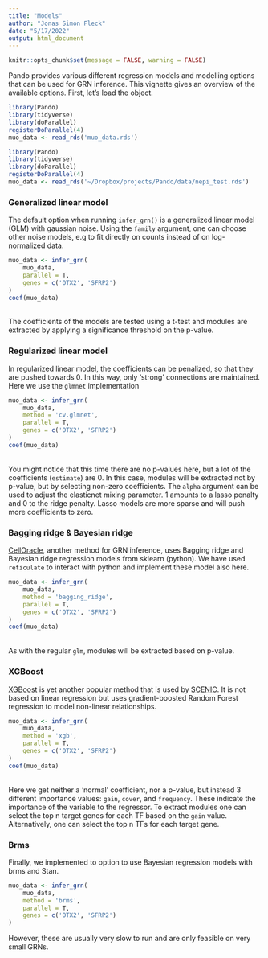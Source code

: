 ```yaml
---
title: "Models"
author: "Jonas Simon Fleck"
date: "5/17/2022"
output: html_document
---
```


```r
knitr::opts_chunk$set(message = FALSE, warning = FALSE)
```

Pando provides various different regression models and modelling options that can be used for GRN inference. This vignette gives an overview of the available options. First, let's load the object.

```r
library(Pando)
library(tidyverse)
library(doParallel)
registerDoParallel(4)
muo_data <- read_rds('muo_data.rds')
```
```r
library(Pando)
library(tidyverse)
library(doParallel)
registerDoParallel(4)
muo_data <- read_rds('~/Dropbox/projects/Pando/data/nepi_test.rds')
```

### Generalized linear model

The default option when running `infer_grn()` is a generalized linear model (GLM) with gaussian noise. Using the `family` argument, one can choose other noise models, e.g to fit directly on counts instead of on log-normalized data.

```r
muo_data <- infer_grn(
    muo_data,
    parallel = T,
    genes = c('OTX2', 'SFRP2')
) 
coef(muo_data)
```
\
The coefficients of the models are tested using a t-test and modules are extracted by applying a significance threshold on the p-value. 


### Regularized linear model

In regularized linear model, the coefficients can be penalized, so that they are pushed towards 0. In this way, only 'strong' connections are maintained. Here we use the `glmnet` implementation

```r
muo_data <- infer_grn(
    muo_data,
    method = 'cv.glmnet',
    parallel = T,
    genes = c('OTX2', 'SFRP2')
) 
coef(muo_data)
```
\
You might notice that this time there are no p-values here, but a lot of the coefficients (`estimate`) are 0. In this case, modules will be extracted not by p-value, but by selecting non-zero coefficients. The `alpha` argument can be used to adjust the elasticnet mixing parameter. 1 amounts to a lasso penalty and 0 to the ridge penalty. Lasso models are more sparse and will push more coefficients to zero.


### Bagging ridge & Bayesian ridge

[CellOracle](https://github.com/morris-lab/CellOracle), another method for GRN inference, uses Bagging ridge and Bayesian ridge regression models from sklearn (python). We have used `reticulate` to interact with python and implement these model also here.

```r
muo_data <- infer_grn(
    muo_data,
    method = 'bagging_ridge',
    parallel = T,
    genes = c('OTX2', 'SFRP2')
) 
coef(muo_data)
```
\
As with the regular `glm`, modules will be extracted based on p-value.


### XGBoost

[XGBoost](https://xgboost.readthedocs.io/en/stable/) is yet another popular method that is used by [SCENIC](https://scenic.aertslab.org/). It is not based on linear regression but uses gradient-boosted Random Forest regression to model non-linear relationships.


```r
muo_data <- infer_grn(
    muo_data,
    method = 'xgb',
    parallel = T,
    genes = c('OTX2', 'SFRP2')
) 
coef(muo_data)
```
\
Here we get neither a 'normal' coefficient, nor a p-value, but instead 3 different importance values: `gain`, `cover`, and `frequency`. These indicate the importance of the variable to the regressor. To extract modules one can select the top n target genes for each TF based on the `gain` value. Alternatively, one can select the top n TFs for each target gene.


### Brms

Finally, we implemented to option to use Bayesian regression models with brms and Stan. 

```r
muo_data <- infer_grn(
    muo_data,
    method = 'brms',
    parallel = T,
    genes = c('OTX2', 'SFRP2')
) 
```

However, these are usually very slow to run and are only feasible on very small GRNs.

